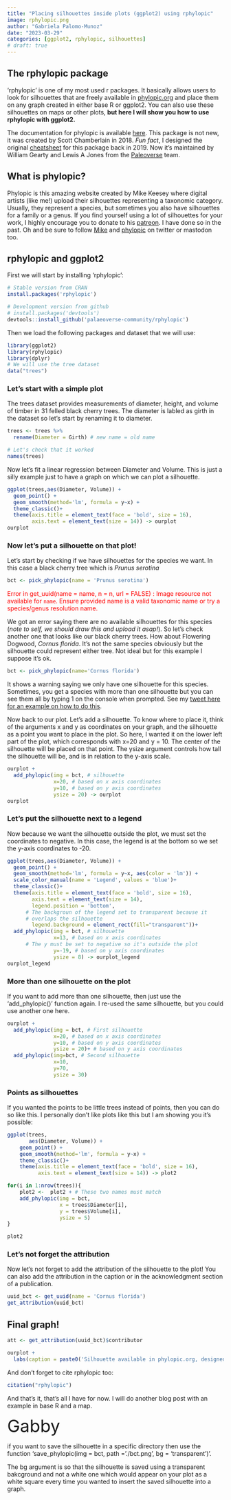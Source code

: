 ---
title: "Placing silhouettes inside plots (ggplot2) using rphylopic"
image: rphylopic.png
author: "Gabriela Palomo-Munoz"
date: "2023-03-29"
categories: [ggplot2, rphylopic, silhouettes]
# draft: true
---

## The rphylopic package

'rphylopic' is one of my most used r packages. It basically allows users to look for silhouettes that are freely available in [phylopic.org](www.phylopic.org) and place them on any graph created in either base R or ggplot2. You can also use these silhouettes on maps or other plots, **but here I will show you how to use rphylopic with ggplot2.**

The documentation for phylopic is available [here](https://github.com/palaeoverse-community/rphylopic). This package is not new, it was created by Scott Chamberlain in 2018. *Fun fact*, I designed the original [cheatsheet](https://github.com/rstudio/cheatsheets/blob/main/rphylopic.pdf) for this package back in 2019. Now it's maintained by William Gearty and Lewis A Jones from the [Paleoverse](https://rphylopic.palaeoverse.org/) team.

## What is phylopic?

Phylopic is this amazing website created by Mike Keesey where digital artists (like me!) upload their silhouettes representing a taxonomic category. Usually, they represent a species, but sometimes you also have silhouettes for a family or a genus. If you find yourself using a lot of silhouettes for your work, I highly encourage you to donate to his [patreon](https://www.patreon.com/tmkeesey). I have done so in the past. Oh and be sure to follow [Mike](https://twitter.com/tmkeesey) and [phylopic](https://twitter.com/PhyloPic) on twitter or mastodon too.

## rphylopic and ggplot2

First we will start by installing 'rphylopic':

```{r, eval = FALSE}
# Stable version from CRAN
install.packages('rphylopic')

# Development version from github
# install.packages('devtools')
devtools::install_github('palaeoverse-community/rphylopic')
```

Then we load the following packages and dataset that we will use:

```{r, message=FALSE}
library(ggplot2)
library(rphylopic)
library(dplyr)
# We will use the tree dataset 
data("trees")
```

### Let's start with a simple plot 

The trees dataset provides measurements of diameter, height, and volume of timber in 31 felled black cherry trees. The diameter is labled as girth in the dataset so let's start by renaming it to diameter.

```{r}
trees <- trees %>% 
  rename(Diameter = Girth) # new name = old name

# Let's check that it worked 
names(trees)
```

Now let's fit a linear regression between Diameter and Volume. This is just a silly example just to have a graph on which we can plot a silhouette.

```{r}
ggplot(trees,aes(Diameter, Volume)) +
  geom_point() +
  geom_smooth(method='lm', formula = y~x) +
  theme_classic()+
  theme(axis.title = element_text(face = 'bold', size = 16),
        axis.text = element_text(size = 14)) -> ourplot
ourplot 
```

### Now let's put a silhouette on that plot!

Let's start by checking if we have silhouettes for the species we want. In this case a black cherry tree which is *Prunus serotina*

```{r, eval=FALSE}
bct <- pick_phylopic(name = 'Prunus serotina')
```

[ Error in get_uuid(name = name, n = n, url = FALSE) : Image resource not available for `name`. Ensure provided name is a valid taxonomic name or try a species/genus resolution name. ]{style="color:red;"}

We got an error saying there are no available silhouettes for this species (*note to self, we should draw this and upload it asap!*). So let's check another one that looks like our black cherry trees. How about Flowering Dogwood, *Cornus florida*. It's not the same species obviously but the silhouette could represent either tree. Not ideal but for this example I suppose it's ok.

```{r}
bct <- pick_phylopic(name='Cornus florida')
```

It shows a warning saying we only have one silhouette for this species. Sometimes, you get a species with more than one silhouette but you can see them all by typing 1 on the console when prompted. See my [tweet here for an example on how to do this](https://twitter.com/gabbspalomo/status/1639645295209267201?s=20).

Now back to our plot. Let's add a silhouette. To know where to place it, think of the arguments x and y as coordinates on your graph, and the silhouette as a point you want to place in the plot. So here, I wanted it on the lower left part of the plot, which corresponds with x=20 and y = 10. The center of the silhouette will be placed on that point. The ysize argument controls how tall the silhouette will be, and is in relation to the y-axis scale.

```{r}
ourplot +
  add_phylopic(img = bct, # silhouette 
               x=20, # based on x axis coordinates
               y=10, # based on y axis coordinates 
               ysize = 20) -> ourplot 
ourplot
```
### Let's put the silhouette next to a legend 

Now because we want the silhouette outside the plot, we must set the coordinates to negative. In this case, the legend is at the bottom so we set the y-axis coordinates to -20. 

```{r}
ggplot(trees,aes(Diameter, Volume)) +
  geom_point() +
  geom_smooth(method='lm', formula = y~x, aes(color = 'lm')) +
  scale_color_manual(name = 'Legend', values = 'blue')+
  theme_classic()+
  theme(axis.title = element_text(face = 'bold', size = 16),
        axis.text = element_text(size = 14),
        legend.position = 'bottom',
      # The backgroun of the legend set to transparent because it 
      # overlaps the silhouette
        legend.background = element_rect(fill="transparent"))+
  add_phylopic(img = bct, # silhouette 
               x=13, # based on x axis coordinates
      # The y must be set to negative so it's outside the plot
               y=-19, # based on y axis coordinates 
               ysize = 8) -> ourplot_legend 
ourplot_legend
```

### More than one silhouette on the plot 

If you want to add more than one silhouette, then just use the 'add_phylopic()' function again. I re-used the same silhouette, but you could use another one here.

```{r}
ourplot +
  add_phylopic(img = bct, # First silhouette 
               x=20, # based on x axis coordinates
               y=10, # based on y axis coordinates 
               ysize = 20)+ # based on y axis coordinates 
  add_phylopic(img=bct, # Second silhouette 
               x=10, 
               y=70, 
               ysize = 30)
```

### Points as silhouettes 

If you wanted the points to be little trees instead of points, then you can do so like this. I personally don't like plots like this but I am showing you it's possible:

```{r}
ggplot(trees,
       aes(Diameter, Volume)) +
    geom_point() +
    geom_smooth(method='lm', formula = y~x) +
    theme_classic()+
    theme(axis.title = element_text(face = 'bold', size = 16),
          axis.text = element_text(size = 14)) -> plot2

for(i in 1:nrow(trees)){
    plot2 <-  plot2 + # These two names must match 
    add_phylopic(img = bct, 
                 x = trees$Diameter[i],
                 y = trees$Volume[i], 
                 ysize = 5)
}

plot2
```

### Let's not forget the attribution 

Now let's not forget to add the attribution of the silhouette to the plot! You can also add the attribution in the caption or in the acknowledgment section of a publication.

```{r}
uuid_bct <- get_uuid(name = 'Cornus florida')
get_attribution(uuid_bct)
```

## Final graph!

```{r}
att <- get_attribution(uuid_bct)$contributor 

ourplot +
  labs(caption = paste0('Silhouette available in phylopic.org, designed by ', att))

```

And don't forget to cite rphylopic too:

```{r}
citation("rphylopic")
```

And that's it, that's all I have for now. I will do another blog post with an example in base R and a map.

[Gabby]{style="color:deepskyblue4;font-size:40px;"} 

:::{.callout-note title='How to save silhouettes'}
if you want to save the silhouette in a specific directory then use the function 'save_phylopic(img = bct, path = './bct.png', bg = 'transparent')'.

The bg argument is so that the silhouette is saved using a transparent bakcground and not a white one which would appear on your plot as a white square every time you wanted to insert the saved silhouette into a graph. 
:::
